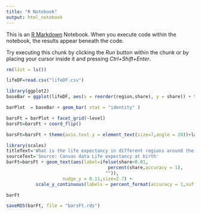 ```yaml
---
title: "R Notebook"
output: html_notebook
---
```


This is an [R Markdown](http://rmarkdown.rstudio.com) Notebook. When you execute code within the notebook, the results appear beneath the code. 

Try executing this chunk by clicking the *Run* button within the chunk or by placing your cursor inside it and pressing *Ctrl+Shift+Enter*. 

```r
rm(list = ls()) 

lifeDF=read.csv("lifeDF.csv")

library(ggplot2)
baseBar = ggplot(lifeDF, aes(x = reorder(region,share), y = share)) + theme_minimal()

barPlot  = baseBar + geom_bar( stat = "identity" )

barsFt = barPlot + facet_grid(~level) 
barsFt=barsFt + coord_flip()

barsFt=barsFt + theme(axis.text.y = element_text(size=7,angle = 20))+labs(y="Life Expectancy")+labs(x="Region")

library(scales)
titleText='What is the life expectancy in different regions around the world?'
sourceText='Source: Canvas data Life expectancy at birth'
barFt=barsFt + geom_text(aes(label=ifelse(share>0.01,
                                      percent(share,accuracy = 1),
                                     "")),
                     nudge_y = 0.11,size=2.7) + 
           scale_y_continuous(labels = percent_format(accuracy = 1,suffix=""))+labs(title=titleText,caption=sourceText) 

barFt

```

```r
saveRDS(barFt, file = "barsFt.rds")
```

